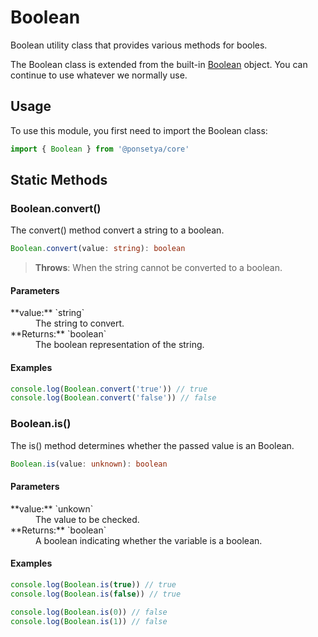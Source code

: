 # Boolean

Boolean utility class that provides various methods for booles.

The Boolean class is extended from the built-in [Boolean](/glossary#boolean) object. You can continue to use whatever we normally use.

## Usage

To use this module, you first need to import the Boolean class:

```ts copy
import { Boolean } from '@ponsetya/core'
```

## Static Methods

### Boolean.convert()

The convert() method convert a string to a boolean.

```ts
Boolean.convert(value: string): boolean
```

> **Throws**: When the string cannot be converted to a boolean.

#### Parameters

<dl>
  <dt>**value:** `string`</dt>
  <dd>The string to convert.</dd>
  <dt>**Returns:** `boolean`</dt>
  <dd>The boolean representation of the string.</dd>
</dl>

#### Examples

```ts copy
console.log(Boolean.convert('true')) // true
console.log(Boolean.convert('false')) // false
```

### Boolean.is()

The is() method determines whether the passed value is an Boolean.

```ts
Boolean.is(value: unknown): boolean
```

#### Parameters

<dl>
  <dt>**value:** `unkown`</dt>
  <dd>The value to be checked.</dd>
  <dt>**Returns:** `boolean`</dt>
  <dd>A boolean indicating whether the variable is a boolean.</dd>
</dl>

#### Examples

```ts copy
console.log(Boolean.is(true)) // true
console.log(Boolean.is(false)) // true

console.log(Boolean.is(0)) // false
console.log(Boolean.is(1)) // false
```
